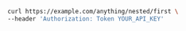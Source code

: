```bash showLineNumbers copy filename="Nested First Get usage example"
curl https://example.com/anything/nested/first \
--header 'Authorization: Token YOUR_API_KEY'
```

